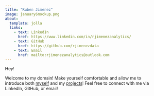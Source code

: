 ```yaml
---
title: "Ruben Jimenez"
image: january6mockup.png
about:
  template: jolla
  links:
    - text: LinkedIn
      href: https://www.linkedin.com/in/rjimenezanalytics/
    - text: GitHub
      href: https://github.com/rjimenezdata
    - text: Email
      href: mailto:rjimenezanalytics@outlook.com
---
```


Hey!

Welcome to my domain! Make yourself comfortable and allow me to introduce both [myself](about.qmd) and my [projects](projects.qmd)! Feel free to connect with me via LinkedIn, GitHub, or email!